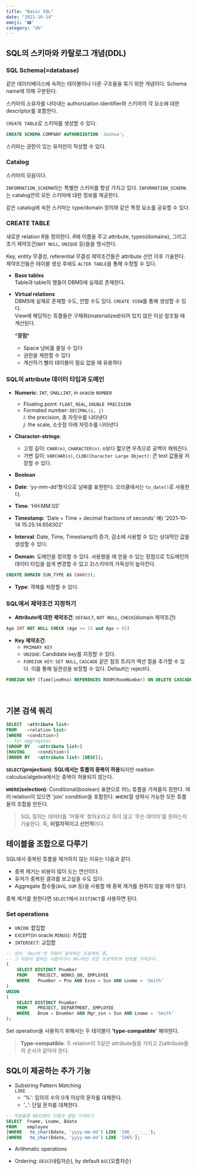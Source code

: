 ```yaml
---
title: "Basic SQL"
date: "2021-10-14"
emoji: "🖨"
category: "db"
---
```

## SQL의 스키마와 카탈로그 개념(DDL)
### SQL Schema(=database)
같은 데이터베이스에 속하는 테이블이나 다른 구조들을 묶기 위한 개념이다. Schema name에 의해 구분된다.

스키마의 소유자를 나타내는 authorization identifier와 스키마의 각 요소에 대한 descriptor를 포함한다.

`CREATE TABLE`로 스키마를 생성할 수 있다.
```sql
CREATE SCHEMA COMPANY AUTHORIZATION 'Joshua';
```
스키마는 권한이 있는 유저만이 작성할 수 있다.

### Catalog
스키마의 모음이다. 

`INFORMATION_SCHEMA`라는 특별한 스키마를 항상 가지고 있다. `INFORMATION_SCHEMA`는 catalog안의 모든 스키마에 대한 정보를 제공한다.

같은 catalog에 속한 스키마는 type/domain 정의와 같은 특정 요소를 공유할 수 있다.

### CREATE TABLE
새로운 relation $R$을 정의한다. $R$에 이름을 주고 attribute, types(domains), 그리고 초기 제약조건(`NOT NULL`, `UNIQUE` 등)들을 명시한다.

Key, entity 무결성, referential 무결성 제약조건들은 attribute 선언 이후 기술한다. 제약조건들은 테이블 생성 후에도 `ALTER TABLE`을 통해 수정할 수 있다.

- **Base tables**  
    Table과 table의 행들이 DBMS에 실제로 존재한다.

- **Virtual relations**  
    DBMS에 실제로 존재할 수도, 안할 수도 있다. `CREATE VIEW`를 통해 생성할 수 있다.  
    View에 해당하는 튜플들은 구체화(materialized)되어 있지 않은 이상 참조될 때 계산된다. 

    \***장점**\*
    - Space 낭비를 줄일 수 있다
    - 권한을 제한할 수 있다
    - 계산하기 빨라 테이블이 필요 없을 때 유용하다

### SQL의 attribute 데이터 타입과 도메인
- **Numeric**: `INT`, `SMALLINT`, in oracle `NUMBER`
    - Floating point: `FLOAT`, `REAL`, `DOUBLE PRECISION`  
    - Formated number: `DECIMAL(i, j)`  
        $i$: the precision, 총 자릿수를 나타낸다  
        $j$: the scale, 소숫점 아래 자릿수를 나타낸다
    
- **Character-strings**:
    - 고정 길이: `CHAR(n)`, `CHARACTER(n)`. n보다 짧으면 우측으로 공백이 채워진다.
    - 가변 길이: `VARCHAR(n)`, `CLOB(Character Large Object)`: 큰 text 값들을 저장할 수 있다.

- **Boolean**

- **Date**: 'yy-mm-dd'형식으로 날짜를 표현한다. 오라클에서는 `to_date()`로 사용한다.

- **Time**: 'HH:MM:SS'

- **Timestamp**: 'Date + Time + decimal fractions of seconds' 예) '2021-10-14 15:25:14.658302'

- **Interval**: Date, Time, Timestamp의 증가, 감소에 사용할 수 있는 상대적인 값을 생성할 수 있다.

- **Domain**: 도메인을 정의할 수 있다. 사용했을 때 얻을 수 있는 장점으로 1)도메인의 데이터 타입을 쉽게 변경할 수 있고 2)스키마의 가독성이 높아진다.
```sql
CREATE DOMAIN SSN_TYPE AS CHAR(9);
```
- **Type**: 객체를 저장할 수 있다.

### SQL에서 제약조건 지정하기
- **Attribute에 대한 제약조건**: `DEFAULT`, `NOT NULL`, `CHECK`(domain 제약조건)
```sql
Age INT NOT NULL CHECK (Age >= 15 and Age < 65)
```

- **Key 제약조건**:  
    - `PRIMARY KEY`
    - `UNIQUE`: Candidate key를 지정할 수 있다.  
    - `FOREIGN KEY`: `SET NULL`, `CASCADE` 같은 참조 트리거 액션 절을 추가할 수 있다. 이를 통해 일관성을 보장할 수 있다. Default는 reject다.
```sql
FOREIGN KEY (TimelineRno) REFERENCES ROOM(RoomNumber) ON DELETE CASCADE
```

<br/>

## 기본 검색 쿼리
```sql
SELECT  <attribute list>
FROM    <relation list>
[WHERE  <condition>]
-- for aggregates
[GROUP BY   <attribute list>]
[HAVING     <condition>]
[ORDER BY   <attribute list> [DESC]];
```
**`SELECT`(projection)**: **SQL에서는 튜플의 중복이 허용**되지만 realtion calculus/algebra에서는 중복이 허용되지 않는다.

**`WHERE`(selection)**: Conditional(boolean) 표현으로 어느 튜플을 가져올지 정한다. 여러 relation이 있으면 'join' condition을 포함한다.
    `WHERE`절 생략시 가능한 모든 튜플들의 조합을 만든다.

> SQL 질의는 데이터를 '어떻게' 찾아오라고 하지 않고 '무슨 데이터'를 원하는지 기술한다. 즉, **비절차적이고 선언적**이다.

## 테이블을 조합으로 다루기
SQL에서 중복된 튜플을 제거하지 않는 이유는 다음과 같다.
- 중복 제거는 비용이 많이 드는 연산이다.
- 유저가 중복된 결과를 보고싶을 수도 있다.
- Aggregate 함수들(`AVG`, `SUM` 등)을 사용할 때 중복 제거를 원하지 않을 때가 많다.

중복 제거를 원한다면 `SELECT`에서 `DISTINCT`를 사용하면 된다.

### Set operations
- `UNION`: 합집합
- `EXCEPT`(in oracle `MINUS`): 차집합
- `INTERSECT`: 교집합
```sql
-- 성이 'Smith'인 직원이 참여하는 프로젝트 중, 
-- 그 직원이 일하는 사람이거나 매니저인 모든 프로젝트의 번호를 가져온다.
(
    SELECT DISTINCT Pnumber
    FROM    PROJECT, WORKS_ON, EMPLOYEE
    WHERE   Pnumber = Pno AND Essn = Ssn AND Lname = 'Smith'
)
UNION
(
    SELECT DISTINCT Pnumber
    FROM    PROJECT, DEPARTMENT, EMPLOYEE
    WHERE   Dnum = Dnumber AND Mgr_ssn = Ssn AND Lname = 'Smith'
);
```

Set operation을 사용하기 위해서는 두 테이블이 **'type-compatible'** 해야한다.
> **Type-compatible**: 두 relation이 1)같은 attribute들을 가지고 2)attribute들의 순서가 같아야 한다.

## SQL이 제공하는 추가 기능
- Substring Pattern Matching  
    `LIKE`
    - '%': 임의의 수의 0개 이상의 문자를 대체한다.
    - '_': 단일 문자를 대체한다.
```sql
-- 직원들중 60년생의 이름과 생일 가져오기
SELECT  Fname, Lname, Bdate 
FROM    employee 
[WHERE   to_char(Bdate, 'yyyy-mm-dd') LIKE '196_-__-__'];
[WHERE   to_char(Bdate, 'yyyy-mm-dd') LIKE '196%']; 
```
- Arithmatic operations

- Ordering: `DESC`(내림차순), by default `ASC`(오름차순)